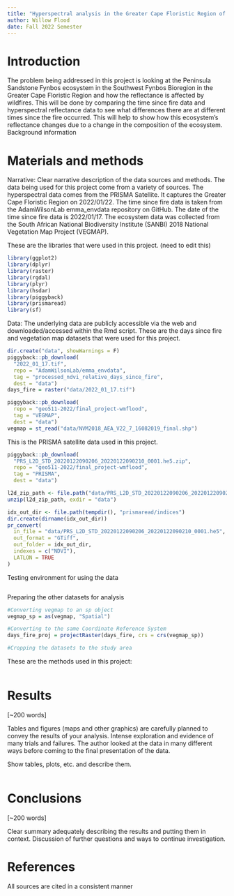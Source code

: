```yaml
---
title: "Hyperspectral analysis in the Greater Cape Floristic Region of South Africa"
author: Willow Flood
date: Fall 2022 Semester
---
```


# Introduction

The problem being addressed in this project is looking at the Peninsula Sandstone Fynbos ecosystem in the Southwest Fynbos Bioregion in the Greater Cape Floristic Region and how the reflectance is affected by wildfires. This will be done by comparing the time since fire data and hyperspectral reflectance data to see what differences there are at different times since the fire occurred. This will help to show how this ecosystem's reflectance changes due to a change in the composition of the ecosystem. Background information   

# Materials and methods

Narrative: Clear narrative description of the data sources and methods. 
The data being used for this project come from a variety of sources. The hyperspectral data comes from the PRISMA Satellite. It captures the Greater Cape Floristic Region on 2022/01/22. The time since fire data is taken from the AdamWilsonLab emma_envdata repository on GitHub. The date of the time since fire data is 2022/01/17. The ecosystem data was collected from the South African National Biodiversity Institute (SANBI) 2018 National Vegetation Map Project (VEGMAP). 

These are the libraries that were used in this project. (need to edit this)
```r
library(ggplot2)
library(dplyr)
library(raster)
library(rgdal)
library(plyr)
library(hsdar)
library(piggyback)
library(prismaread)
library(sf)
```

Data: The underlying data are publicly accessible via the web and downloaded/accessed within the Rmd script. 
These are the days since fire and vegetation map datasets that were used for this project.
```r
dir.create("data", showWarnings = F)
piggyback::pb_download(
  "2022_01_17.tif",
  repo = "AdamWilsonLab/emma_envdata",
  tag = "processed_ndvi_relative_days_since_fire",
  dest = "data")
days_fire = raster("data/2022_01_17.tif")

piggyback::pb_download(
  repo = "geo511-2022/final_project-wmflood",
  tag = "VEGMAP",
  dest = "data")
vegmap = st_read("data/NVM2018_AEA_V22_7_16082019_final.shp")
```
This is the PRISMA satellite data used in this project.
```r
piggyback::pb_download(
  "PRS_L2D_STD_20220122090206_20220122090210_0001.he5.zip",
  repo = "geo511-2022/final_project-wmflood",
  tag = "PRISMA",
  dest = "data")

l2d_zip_path <- file.path("data/PRS_L2D_STD_20220122090206_20220122090210_0001.he5.zip")
unzip(l2d_zip_path, exdir = "data")

idx_out_dir <- file.path(tempdir(), "prismaread/indices")
dir.create(dirname(idx_out_dir))
pr_convert(
  in_file = "data/PRS_L2D_STD_20220122090206_20220122090210_0001.he5",
  out_format = "GTiff",
  out_folder = idx_out_dir,
  indexes = c("NDVI"),
  LATLON = TRUE
)
```
Testing environment for using the data
```r

```
Preparing the other datasets for analysis
```r
#Converting vegmap to an sp object
vegmap_sp = as(vegmap, "Spatial")

#Converting to the same Coordinate Reference System
days_fire_proj = projectRaster(days_fire, crs = crs(vegmap_sp))

#Cropping the datasets to the study area

```

These are the methods used in this project:
```r

```

# Results

[~200 words]

Tables and figures (maps and other graphics) are carefully planned to convey the results of your analysis. Intense exploration and evidence of many trials and failures. The author looked at the data in many different ways before coming to the final presentation of the data.

Show tables, plots, etc. and describe them.

```r

```

# Conclusions

[~200 words]

Clear summary adequately describing the results and putting them in context. Discussion of further questions and ways to continue investigation.

# References

All sources are cited in a consistent manner
